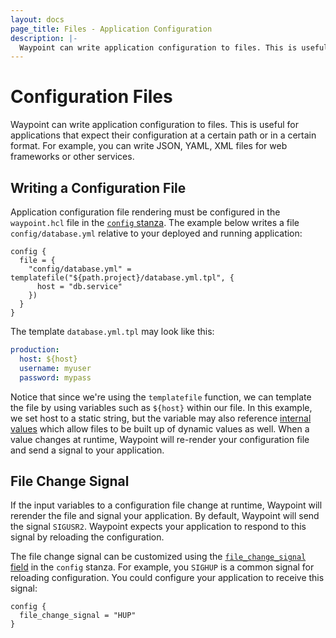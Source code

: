 ```yaml
---
layout: docs
page_title: Files - Application Configuration
description: |-
  Waypoint can write application configuration to files. This is useful for applications that expect their configuration at a certain path or in a certain format.
---
```


# Configuration Files

Waypoint can write application configuration to files. This is useful for
applications that expect their configuration at a certain path or in a certain
format. For example, you can write JSON, YAML, XML files for web frameworks
or other services.

## Writing a Configuration File

Application configuration file rendering must be configured in the
`waypoint.hcl` file in the [`config` stanza](/waypoint/docs/waypoint-hcl/config).
The example below writes a file `config/database.yml` relative to your
deployed and running application:

```hcl
config {
  file = {
    "config/database.yml" = templatefile("${path.project}/database.yml.tpl", {
      host = "db.service"
    })
  }
}
```

The template `database.yml.tpl` may look like this:

```yaml
production:
  host: ${host}
  username: myuser
  password: mypass
```

Notice that since we're using the `templatefile` function, we can template
the file by using variables such as `${host}` within our file. In this example,
we set host to a static string, but the variable may also reference
[internal values](/waypoint/docs/app-config/internal) which allow files to be built
up of dynamic values as well. When a value
changes at runtime, Waypoint will re-render your configuration file and
send a signal to your application.

## File Change Signal

If the input variables to a configuration file change at runtime, Waypoint
will rerender the file and signal your application. By default, Waypoint will
send the signal `SIGUSR2`. Waypoint expects your application to respond to this
signal by reloading the configuration.

The file change signal can be customized using the
[`file_change_signal` field](/waypoint/docs/waypoint-hcl/config#file_change_signal)
in the `config` stanza. For example, you `SIGHUP` is a common signal
for reloading configuration. You could configure your application to
receive this signal:

```hcl
config {
  file_change_signal = "HUP"
}
```
